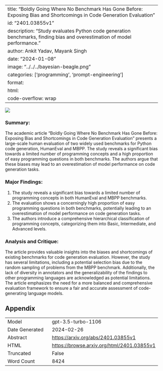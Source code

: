 
---
title: "Boldly Going Where No Benchmark Has Gone Before: Exposing Bias and Shortcomings in Code Generation Evaluation"
id: "2401.03855v1"
description: "Study evaluates Python code generation benchmarks, finding bias and overestimation of model performance."
author: Ankit Yadav, Mayank Singh
date: "2024-01-08"
image: "../../../bayesian-beagle.png"
categories: ['programming', 'prompt-engineering']
format:
  html:
    code-overflow: wrap
---

![](../../../bayesian-beagle.png)

### Summary:
The academic article "Boldly Going Where No Benchmark Has Gone Before: Exposing Bias and Shortcomings in Code Generation Evaluation" presents a large-scale human evaluation of two widely used benchmarks for Python code generation, HumanEval and MBPP. The study reveals a significant bias towards a limited number of programming concepts and a high proportion of easy programming questions in both benchmarks. The authors argue that these biases may lead to an overestimation of model performance on code generation tasks.

### Major Findings:
1. The study reveals a significant bias towards a limited number of programming concepts in both HumanEval and MBPP benchmarks.
2. The evaluation shows a concerningly high proportion of easy programming questions in both benchmarks, potentially leading to an overestimation of model performance on code generation tasks.
3. The authors introduce a comprehensive hierarchical classification of programming concepts, categorizing them into Basic, Intermediate, and Advanced levels.

### Analysis and Critique:
The article provides valuable insights into the biases and shortcomings of existing benchmarks for code generation evaluation. However, the study has several limitations, including a potential selection bias due to the random sampling of problems from the MBPP benchmark. Additionally, the lack of diversity in annotators and the generalizability of the findings to other programming languages are acknowledged as potential limitations. The article emphasizes the need for a more balanced and comprehensive evaluation framework to ensure a fair and accurate assessment of code-generating language models.

## Appendix

|          |          |
|----------|----------|
| Model     | gpt-3.5-turbo-1106       |
| Date Generated     | 2024-02-26       |
| Abstract | [https://arxiv.org/abs/2401.03855v1](https://arxiv.org/abs/2401.03855v1)        |
| HTML     | [https://browse.arxiv.org/html/2401.03855v1](https://browse.arxiv.org/html/2401.03855v1)       |
| Truncated       | False       |
| Word Count       | 8424       |